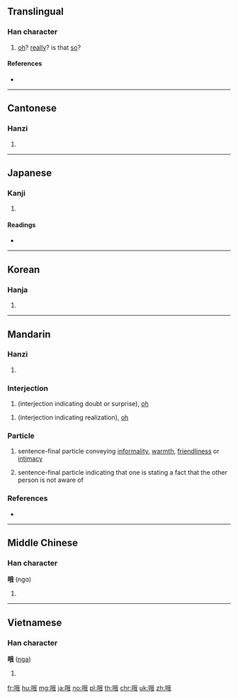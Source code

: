==Translingual==

===Han character===
{{Han char|rn=30|rad=口|as=07|sn=10|four=63050|canj=RHQI|ids=⿰口我}}

# [[oh]]? [[really]]? is that [[so]]?

====References====
* {{Han ref|kx=0190.090|dkj=03642|dj=0409.260|hdz=10630.150|uh=54E6|ud=21734|bh=AE40|bd=44608}}

----

==Cantonese==

===Hanzi===
{{yue-hanzi|jyut=|y=ngo4, o4 o6}}

# {{defn|lang=yue|sort=口07}}

----

==Japanese==

===Kanji===
{{ja-kanji|grade=|rs=口07}}

# {{defn|lang=ja|sort=口07}}

====Readings====
* {{ja-readings|on=[[が]] (ga)|kun=[[うたう]] (utau)}}

----

==Korean==

===Hanja===
{{ko-hanja|hangeul=아|rv=a|mr=a}}

# {{defn|lang=ko|sort=口07}}

----

==Mandarin==

===Hanzi===
{{cmn-hanzi|pin=[[ó]] ([[ó]]), [[ò]] ([[o4]]), [[é]] ([[e2]])|wg=o<sup>2</sup>}}

# {{defn|lang=cmn|sort=口07}}

===Interjection===
{{cmn-interj|ts|pin=ó|pint=o2|rs=口07}}

# (interjection indicating doubt or surprise), [[oh]]

{{cmn-interj|ts|pin=ò|pint=o4|rs=口07}}

# (interjection indicating realization), [[oh]]

===Particle===
{{cmn-part|ts|pin=o|pint=o5|rs=口07}}

# sentence-final particle conveying [[informality]], [[warmth]], [[friendliness]] or [[intimacy]]
#: {{zh-usex|好 好玩，但 小心 點 哦。|Have fun and be careful.}}
# sentence-final particle indicating that one is stating a fact that the other person is not aware of

===References===
* {{cite web
|url=http://www.mdbg.net/chindict/chindict.php?page=worddict&wdrst=0&wdqb=哦
|title=哦
|work=MDBG English to Chinese dictionary ( Based on CC-CEDICT )
|language=Mandarin/English}}

----

==Middle Chinese==

===Han character===
'''哦''' (ngɑ)<!--note: the vowel "ɑ" is an IPA symbol, and is thus different from the vowel "a"-->

# {{defn|lang=ltc}}

----

==Vietnamese==

===Han character===
'''哦''' ([[nga]])

# {{defn|lang=vi}}

[[fr:哦]]
[[hu:哦]]
[[mg:哦]]
[[ja:哦]]
[[no:哦]]
[[pl:哦]]
[[th:哦]]
[[chr:哦]]
[[uk:哦]]
[[zh:哦]]